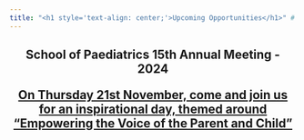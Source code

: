 ```yaml
---
title: "<h1 style='text-align: center;'>Upcoming Opportunities</h1>" # this will be the name in the menu if you don't have href specified. If href is specified that takes preference
---
```


<h2 style="text-align: center;">

School of Paediatrics 15th Annual Meeting - 2024

[On Thursday 21st November, come and join us for an inspirational day, themed around "Empowering the Voice of the Parent and Child"](https://www.yorksandhumberdeanery.nhs.uk/paediatrics/school-paediatrics-annual-meeting)

</h2>
